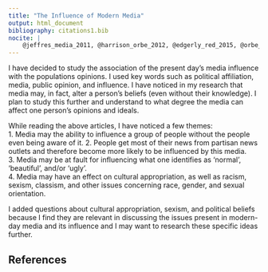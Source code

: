 ```yaml
---
title: "The Influence of Modern Media"
output: html_document
bibliography: citations1.bib
nocite: |
    @jeffres_media_2011, @harrison_orbe_2012, @edgerly_red_2015, @orbe_representations_2008, @ponder_selectively_2015, @stromback_dynamics_2012, @happer_role_2013, @prior_youve_2010
---
```




I have decided to study the association of the present day's media influence with the populations opinions. I used key words such as political affiliation, media, public opinion, and influence. I have noticed in my research that media may, in fact, alter a person's beliefs (even without their knowledge). I plan to study this further and understand to what degree the media can affect one person's opinions and ideals.


While reading the above articles, I have noticed a few themes:  
1. Media may the ability to influence a group of people without the people even being aware of it.
2. People get most of their news from partisan news outlets and therefore become more likely to be influenced by this media.  
3. Media may be at fault for influencing what one identifies as 'normal', 'beautiful', and/or 'ugly'.  
4. Media may have an effect on cultural appropriation, as well as racism, sexism, classism, and other issues concerning race, gender, and sexual orientation.  

I added questions about cultural appropriation, sexism, and political beliefs because I find they are relevant in discussing the issues present in modern-day media and its influence and I may want to research these specific ideas further. 

## References